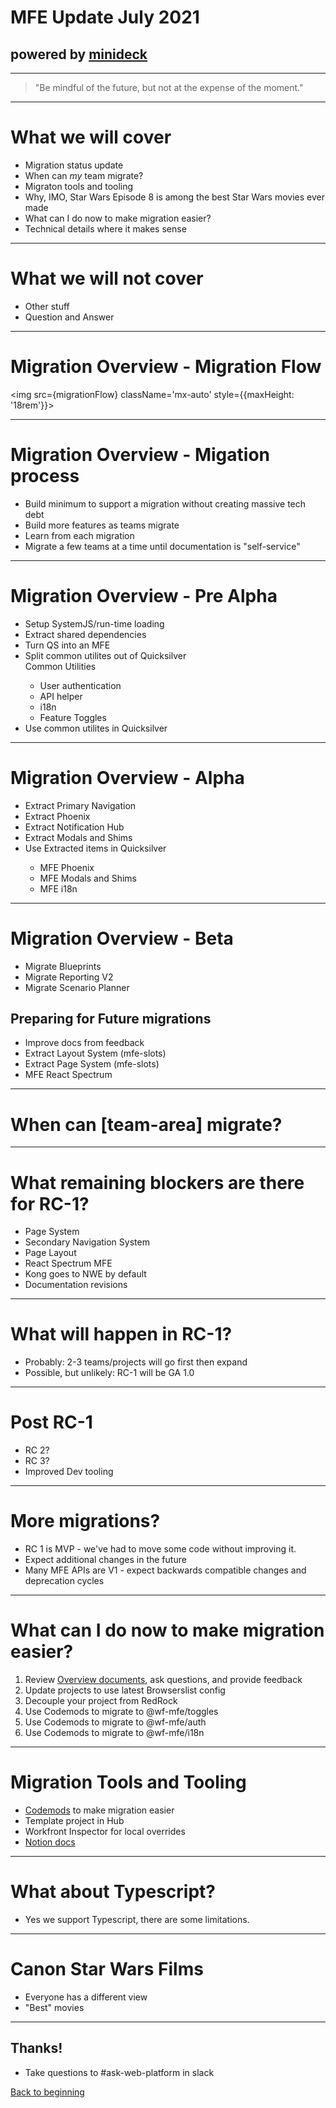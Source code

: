 # MFE Update July 2021

## powered by [minideck](https://github.com/filoxo/minideck)

---

> "Be mindful of the future, but not at the expense of the moment."

---

# What we will cover
- <Appear>Migration status update</Appear>
- <Appear>When can _my_ team migrate?</Appear>
- <Appear>Migraton tools and tooling</Appear>
- <Appear>Why, IMO, Star Wars Episode 8 is among the best Star Wars movies ever made</Appear>
- <Appear>What can I do now to make migration easier?</Appear>
- <Appear>Technical details where it makes sense</Appear>

---

# What we will not cover
- <Appear>Other stuff</Appear>
- <Appear>Question and Answer</Appear>

---

# Migration Overview - Migration Flow
<img src={migrationFlow} className='mx-auto' style={{maxHeight: '18rem'}}></img>

---

# Migration Overview - Migation process
- <Appear>Build minimum to support a migration without creating massive tech debt</Appear>
- <Appear>Build more features as teams migrate</Appear>
- <Appear>Learn from each migration</Appear>
- <Appear>Migrate a few teams at a time until documentation is "self-service"</Appear>

---

# Migration Overview - Pre Alpha
<StageImage src={PreAlphaImage} stage='pre-alpha' />

- <Appear>Setup SystemJS/run-time loading</Appear>
- <Appear>Extract shared dependencies</Appear>
- <Appear>Turn QS into an MFE</Appear>
- <Appear>
  Split common utilites out of Quicksilver
  <div
    className='rounded-lg p-1 px-4 border-2 text-white'
    style={{backgroundColor: '#82c91e', borderColor: '#2b8a3e'}}
  >
    Common Utilities
    <ul>
      <li>
        User authentication
      </li>
      <li>
        API helper
      </li>
      <li>
        i18n
      </li>
      <li>
        Feature Toggles
      </li>
    </ul>
  </div>
  </Appear>
- <Appear>Use common utilites in Quicksilver</Appear>

---


# Migration Overview - Alpha
<StageImage src={AlphaImage} stage='alpha' />

- <Appear>Extract Primary Navigation</Appear>
- <Appear>Extract Phoenix</Appear>
- <Appear>Extract Notification Hub</Appear>
- <Appear>Extract Modals and Shims</Appear>
- <Appear>
  Use Extracted items in Quicksilver
  <div
    className='rounded-lg p-1 px-4 border-2 text-white'
    style={{backgroundColor: '#82c91e', borderColor: '#2b8a3e'}}
  >
    <ul>
      <li>
        MFE Phoenix
      </li>
      <li>
        MFE Modals and Shims
      </li>
      <li>
        MFE i18n
      </li>
    </ul>
  </div>
</Appear>

---


# Migration Overview - Beta
<StageImage src={BetaImage} stage='beta' />

- <Appear><Done>Migrate Blueprints</Done></Appear>
- <Appear><InProgress>Migrate Reporting V2</InProgress></Appear>
- <Appear><InProgress>Migrate Scenario Planner</InProgress></Appear>

## Preparing for Future migrations
- <Appear><InProgress>Improve docs from feedback</InProgress></Appear>
- <Appear><InProgress>Extract Layout System (mfe-slots)</InProgress></Appear>
- <Appear><InProgress>Extract Page System (mfe-slots)</InProgress></Appear>
- <Appear><Early>MFE React Spectrum</Early></Appear>

---

# When can [team-area] migrate?

<MigrationRequirements />

---

# What remaining blockers are there for RC-1?
- Page System
- Secondary Navigation System
- Page Layout
- React Spectrum MFE
- Kong goes to NWE by default
- Documentation revisions

---

# What will happen in RC-1?
- <Appear>Probably: 2-3 teams/projects will go first then expand</Appear>
- <Appear>Possible, but unlikely: RC-1 will be GA 1.0</Appear> 

---

# Post RC-1
- <Appear>RC 2?</Appear>
- <Appear>RC 3?</Appear>
- <Appear>Improved Dev tooling</Appear>

---

# More migrations?
- <Appear>RC 1 is MVP - we've had to move some code without improving it.</Appear>
- <Appear>Expect additional changes in the future</Appear>
- <Appear>Many MFE APIs are V1 - expect backwards compatible changes and deprecation cycles</Appear>

---

# What can I do now to make migration easier?

1. <Appear>Review <a href='https://www.notion.so/workfront/Microfrontend-architecture-and-design-d95a8983e96e43fe99236ca81520791e'>Overview documents</a>, ask questions, and provide feedback</Appear>
1. <Appear>Update projects to use latest Browserslist config</Appear>
1. <Appear>Decouple your project from RedRock</Appear>
1. <Appear>Use Codemods to migrate to <InlineCode>@wf-mfe/toggles</InlineCode></Appear>
1. <Appear>Use Codemods to migrate to <InlineCode>@wf-mfe/auth</InlineCode></Appear>
1. <Appear>Use Codemods to migrate to <InlineCode>@wf-mfe/i18n</InlineCode></Appear>

---

# Migration Tools and Tooling

- [Codemods](https://gitlab.workfront.tech/web-platform/codemods) to make migration easier
- Template project in Hub
- Workfront Inspector for local overrides
- [Notion docs](https://www.notion.so/workfront/Project-to-MFE-migration-Overview-d6a2420ae667419c9e3d81499c9736d8)

---

# What about Typescript?

- Yes we support Typescript, there are some limitations.

---

# Canon Star Wars Films

- <Appear>Everyone has a different view</Appear>
- <Appear>"Best" movies</Appear>

---

## Thanks! 

- Take questions to #ask-web-platform in slack

[Back to beginning](/0)